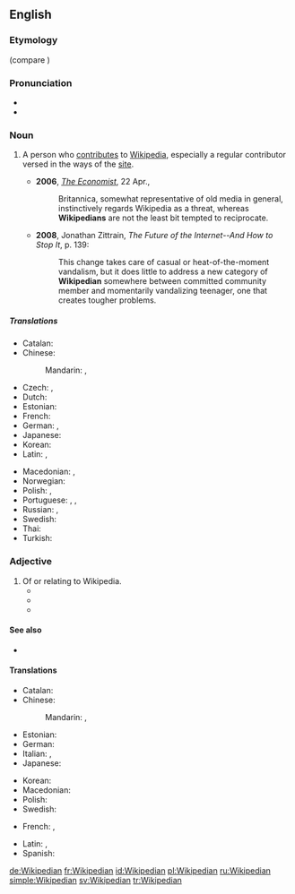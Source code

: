 ==English==

===Etymology===
{{suffix|Wikipedia|ian|lang=en}} (compare {{m|en|encyclopaedist}})

===Pronunciation===
* {{IPA|/wɪ.kɪˈpiː.dɪ.ən/|lang=en}}
* {{audio|Wikipedian.ogg|Audio|lang=en}}

===Noun===
{{en-noun}}

# {{label|en|Wiktionary and WMF jargon}} A person who [[contribute]]s to [[Wikipedia]], especially a regular contributor versed in the ways of the [[Website|site]].
#* '''2006''', ''[[w:The Economist|The Economist]]'', 22 Apr.,
#*: Britannica, somewhat representative of old media in general, instinctively regards Wikipedia as a threat, whereas '''Wikipedians''' are not the least bit tempted to reciprocate.
#* '''2008''', Jonathan Zittrain, ''The Future of the Internet--And How to Stop It'', p. 139:
#*: This change takes care of casual or heat-of-the-moment vandalism, but it does little to address a new category of '''Wikipedian''' somewhere between committed community member and momentarily vandalizing teenager, one that creates tougher problems.

=====Translations=====
{{trans-top|a person who uses, edits, or contributes to Wikipedia}}
* Catalan: {{t|ca|viquipedista|m|f}}
* Chinese:
*: Mandarin: {{t|cmn|維基人|sc=Hani}}, {{t|cmn|维基人|tr=Wéijīrén|sc=Hani}}
* Czech: {{t+|cs|wikipedista|m}}, {{t+|cs|wikipedistka|f}}
* Dutch: {{t+|nl|Wikipediaan|m|f}}
* Estonian: {{t|et|vikipedist}}
* French: {{t+|fr|wikipédiste|m|f}}
* German: {{t+|de|Wikipedianer|m}}, {{t+|de|Wikipedianerin|f}}
* Japanese: {{t|ja|ウィキペディアン|tr=Wikipedian}}
* Korean: {{t|ko|위키백과 사용자|sc=Kore}}
* Latin: {{t|la|vicipaedianus|m}}, {{t|la|vicipaediana|f}}
{{trans-mid}}
* Macedonian: {{t|mk|википедијанец|m|tr=vikipedijánec|sc=Cyrl}}, {{t|mk|википедијанка|f|tr=vikipedijánka|sc=Cyrl}}
* Norwegian: {{t|no|wikipedant|m}}
* Polish: {{t+|pl|wikipedysta|m}}, {{t+|pl|wikipedystka|f}}
* Portuguese: {{t|pt|Wikipedian|m|f}}, {{t|pt|Wikipediano|m}}, {{t|pt|Wikipediana|f}}
* Russian: {{t+|ru|википедист|m}}, {{t|ru|википедистка|f}}
* Swedish: {{t+|sv|wikipedian|c}}
* Thai: {{t|th|ชาววิกิพีเดีย|tr=chow wikipedia}}
* Turkish: {{t+|tr|vikipedist}}
{{trans-bottom}}

===Adjective===
{{en-adj|-}}

# Of or relating to Wikipedia.
#* {{quote-news|title=The Wikipedia FAQK|work=Wired News|date=Apr 19, 2006|passage=Many scholars of '''Wikipedian''' theology theorize that if consensus is ever reached, Wikipedia will spontaneously disappear.}}
#* {{quote-news|title=The language of the love of language|work=Globe and Mail|date=Sep 6, 2007|author=GALE ZOË GARNETT|passage=In these Googlial '''Wikipedian''' times, a vast collection of wordbooks may seem slow, unnecessary or both.}}
#* {{quote-news|title=''Here Comes Everybody'', by Clay Shirky. ''We-Think'', by Charles Leadbeater|author=Pat Kane|work=Independent|date=Mar 21, 2008|passage=If people stopped believing in the '''Wikipedian''' ideal, and used its tools for vandalism, "it's unlikely the whole enterprise would survive a week"}}

====See also====
* {{pedialite|Wikipedians}}

====Translations====
{{trans-top|of or relating to Wikipedia}}
* Catalan: {{t|ca|Viquipedista|m|f}}
* Chinese:
*: Mandarin: {{t|cmn|維基百科的|sc=Hani}}, {{t|cmn|维基百科的|tr=Wéijībăikēde|sc=Hani}}
* Estonian: {{t|et|vikipeediline}}
* German: {{t|de|Wikipedia-}} <!-- there is no real adjective; use a compound instead -->
* Italian: {{t|it|wikipediano|m}}, {{t|it|wikipediana|f}}
* Japanese: {{t|ja|ウィキペディアの|tr=wikipedia no}}
{{trans-mid}}
* Korean: {{t|ko|위키백과의, 위키백과에 관한|sc=Kore}}
* Macedonian: {{t|mk|википедиски|m|tr=vikipédiski|sc=Cyrl}}
* Polish: {{t|pl|wikipedystyczny|m}}
* Swedish: {{t|sv|wikipedia-}}
{{trans-bottom}}

{{checktrans-top}}
* French: {{t+check|fr|wikipédien|m}}, {{t+check|fr|wikipédienne|f}}
{{trans-mid}}
* Latin: {{t-check|la|vicipædianus|m}}, {{t-check|la|vicipædiana|f}}
* Spanish: {{t+check|es|wikipedista}}
{{trans-bottom}}

[[de:Wikipedian]]
[[fr:Wikipedian]]
[[id:Wikipedian]]
[[pl:Wikipedian]]
[[ru:Wikipedian]]
[[simple:Wikipedian]]
[[sv:Wikipedian]]
[[tr:Wikipedian]]